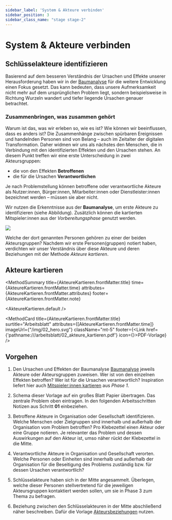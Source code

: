 ```yaml
---
sidebar_label: 'System & Akteure verbinden'
sidebar_position: 3
sidebar_class_name: "stage stage-2"
---
```



# System & Akteure verbinden

## Schlüsselakteure identifizieren

Basierend auf dem besseren Verständnis der Ursachen und Effekte unserer Herausforderung haben wir in der [Baumanalyse](/buch/erkunden/problemverstaendnis-schaerfen#baumanalyse) für die weitere Entwicklung einen Fokus gesetzt. Das kann bedeuten, dass unsere Aufmerksamkeit nicht mehr auf dem ursprünglichen Problem liegt, sondern beispielsweise in Richtung Wurzeln wandert und tiefer liegende Ursachen genauer betrachtet.

### Zusammenbringen, was zusammen gehört

Warum ist das, was wir erleben so, wie es ist? Wie können wir beeinflussen, dass es anders ist? Die Zusammenhänge zwischen spürbaren Ereignissen und handelnden Personen sind von Belang – auch im Zeitalter der digitalen Transformation. Daher widmen wir uns als nächstes den Menschen, die in Verbindung mit den identifizierten Effekten und den Ursachen stehen. An diesem Punkt treffen wir eine erste Unterscheidung in zwei Akteursgruppen:

- die von den Effekten **Betroffenen**
- die für die Ursachen **Verantwortlichen**

Je nach Problemstellung können betroffene oder verantwortliche Akteure als Nutzer:innen, Bürger:innen, Mitarbeiter:innen oder Dienstleister:innen bezeichnet werden – müssen sie aber nicht.

Wir nutzen die Erkenntnisse aus der **Baumanalyse**, um erste Akteure zu identifizieren (siehe Abbildung). Zusätzlich können die kartierten Mitspieler:innen aus der *Vorbereitungsphase* genutzt werden.

<img src="/img/02_tree_diagram.svg" className="w-full mx-auto h-auto" aria-hidden />

Welche der dort genannten Personen gehören zu einer der beiden Akteursgruppen? Nachdem wir erste Personen(gruppen) notiert haben, verdichten wir unser Verständnis über diese Akteure und deren Beziehungen mit der Methode _Akteure kartieren_.

## Akteure kartieren

<MethodSummary
  title={AkteureKartieren.frontMatter.title}
  time={AkteureKartieren.frontMatter.time}
  attributes={AkteureKartieren.frontMatter.attributes}
  footer={AkteureKartieren.frontMatter.note}
>
  <AkteureKartieren.default />
</MethodSummary>

<MethodCard
  title={AkteureKartieren.frontMatter.title}
  surtitle="Arbeitsblatt"
  attributes={[AkteureKartieren.frontMatter.time]}
  imageUrl={"/img/02_hero.svg"}
  className="mt-5"
  footer={<Link href={'pathname:///arbeitsblatt/02_akteure_kartieren.pdf'} icon={<EditIcon className="w-3 h-3 text-inherit" />}>PDF-Vorlage</Link>}
/>

## Vorgehen

1. Den Ursachen und Effekten der Baumanalyse [Baumanalyse](/buch/erkunden/problemverstaendnis-schaerfen#baumanalyse) jeweils Akteure oder Akteursgruppen zuweisen. Wer ist von den einzelnen Effekten betroffen? Wer ist für die Ursachen verantwortlich? Inspiration liefert hier auch [Mitspieler:innen kartieren](/buch/vorbereiten/beteiligte-identifizieren-analysieren#mitspielerinnen-kartieren) aus _Phase 1_.

2. Schema dieser Vorlage auf ein großes Blatt Papier übertragen. Das zentrale Problem oben eintragen. In den folgenden Arbeitsschritten Notizen aus Schritt **01** einbeziehen.

3. Betroffene Akteure in Organisation oder Gesellschaft identifizieren. Welche Menschen oder Zielgruppen sind innerhalb und außerhalb der Organisation vom Problem betroffen? Pro Klebezettel einen Akteur oder eine Gruppe notieren. Je relevanter das Problem und dessen Auswirkungen auf den Akteur ist, umso näher rückt der Klebezettel in die Mitte.

4. Verantwortliche Akteure in Organisation und Gesellschaft verorten. Welche Personen oder Einheiten sind innerhalb und außerhalb der Organisation für die Beseitigung des Problems zuständig bzw. 
für dessen Ursachen verantwortlich?

5. Schlüsselakteure haben sich in der Mitte angesammelt. Überlegen, welche dieser Personen stellvertretend für die jeweiligen Akteursgruppen kontaktiert werden sollen, um sie in Phase 3 zum Thema zu befragen.

6. Beziehung zwischen den Schlüsselakteuren in der Mitte abschließend näher beschreiben. Dafür die Vorlage [Akteursbeziehungen](/arbeitsblatt/02_akteursbeziehungen.pdf) nutzen.
